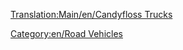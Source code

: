 [[Translation:Main/en/Candyfloss Trucks]]
{{en/RoadVehicle|name     = MightyMover Candyfloss Truck
  |img      = CandyflossTruck.png
  |price    = £4,797 ($9,594)
  |speed    = 30 mph (48 km/h)
  |annual   = £421 ($842)
  |designed = 1935
  |life     = 15
  |capacity = 17 tonnes of [[Main/en/candyfloss]]
}}
{{en/RoadVehicle|name     = Powernaught Candyfloss Truck
  |img      = CandyflossTruck.png
  |price    = £6,027 ($12,054)
  |speed    = 55 mph (88 km/h)
  |annual   = £787 ($1,574)
  |designed = 1976
  |life     = 15
  |capacity = 19 tonnes of [[Main/en/candyfloss]]
}}
{{en/RoadVehicle|name     = Wizzowow Candyfloss Truck
  |img      = CandyflossTruck.png
  |price    = £6,437 ($12,874)
  |speed    = 70 mph (112 km/h)
  |annual   = £1,125 ($2,250)
  |designed = 2013
  |life     = 15
  |capacity = 22 tonnes of [[Main/en/candyfloss]]
}}
[[Category:en/Road Vehicles]]